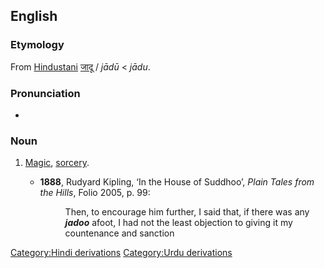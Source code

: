==English==

===Etymology===
From [[w:Hindustani|Hindustani]] [[जादू]] / {{ur-Arab|[[جادو#Urdu|جادو]]}} ''jādū'' < {{etyl|fa}} {{fa-Arab|[[جادو]]}} ''jādu''.

===Pronunciation===
* {{IPA|/ˈdʒɑːduː/}}

===Noun===
{{en-noun|-}}

# {{India}} [[magic|Magic]], [[sorcery]].
#* '''1888''', Rudyard Kipling, ‘In the House of Suddhoo’, ''Plain Tales from the Hills'', Folio 2005, p. 99:
#*: Then, to encourage him further, I said that, if there was any '''''jadoo''''' afoot, I had not the least objection to giving it my countenance and sanction

[[Category:Hindi derivations]]
[[Category:Urdu derivations]]